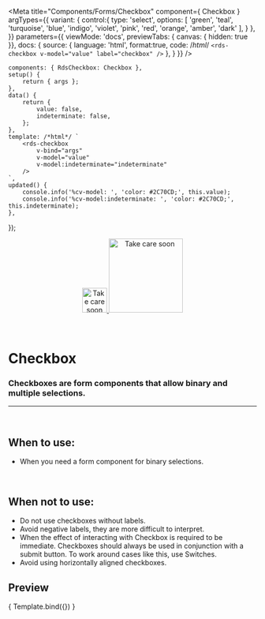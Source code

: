 
<Meta
	title="Components/Forms/Checkbox"
	component={ Checkbox }
	argTypes={{
		variant: {
			control:{
				type: 'select',
				options: [
					'green',
					'teal',
					'turquoise',
					'blue',
					'indigo',
					'violet',
					'pink',
					'red',
					'orange',
					'amber',
					'dark'
				],
			}
		},
	}}
	parameters={{
		viewMode: 'docs',
		previewTabs: { canvas: { hidden: true }},
		docs: {
			source: {
				language: 'html',
				format:true,
				code: /*html*/ 
`<rds-checkbox
	v-model="value"
	label="checkbox"
/>`
			},
		}
	}}
/>

	components: { RdsCheckbox: Checkbox },
	setup() {
		return { args };
	},
	data() {
		return {
			value: false,
			indeterminate: false,
		};
	},
	template: /*html*/ `
		<rds-checkbox
			v-bind="args"
			v-model="value"
			v-model:indeterminate="indeterminate"
		/>
	`,
	updated() {
		console.info('%cv-model: ', 'color: #2C70CD;', this.value);
		console.info('%cv-model:indeterminate: ', 'color: #2C70CD;', this.indeterminate);
	},
});

<div align="center" style={{display: 'flex'}}>
    <a href="https://rahulaher.netlify.app">
        <img src="https://rahulaher.netlify.app/img/logo/glyph-black-colored.svg" alt="Take care soon" width="50" />
        <img src="https://rahulaher.netlify.app/img/logo/word-black-colored.svg" alt="Take care soon" width="150" />
    </a>
</div>

<br />
<br />

# Checkbox

### Checkboxes are form components that allow binary and multiple selections.
---
<br />

## When to use:
- When you need a form component for binary selections.

<br />

## When not to use:
- Do not use checkboxes without labels.
- Avoid negative labels, they are more difficult to interpret.
- When the effect of interacting with Checkbox is required to be immediate. Checkboxes should 
always be used in conjunction with a submit button. To work around cases like this, use Switches.
- Avoid using horizontally aligned checkboxes.

## Preview

<Canvas>
	<Story
		name="Checkbox"
		args={{
			label: 'Checkbox',
			modelValue: false,
			indeterminate: false,
			disabled: false,
			prominent: false,
			variant: 'green',
		}}
	>
		{ Template.bind({}) }
	</Story>
</Canvas>

<ArgsTable story="Checkbox" />
